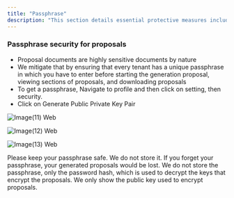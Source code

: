 ```yaml
---
title: "Passphrase"
description: "This section details essential protective measures including two-factor authentication and passphrase-based document encryption to safeguard user accounts and sensitive proposal documents."
---
```


### Passphrase security for proposals

- Proposal documents are highly sensitive documents by nature
- We mitigate that by ensuring that every tenant has a unique passphrase in which you have to enter before starting the generation proposal, viewing sections of proposals, and downloading proposals
- To get a passphrase, Navigate to profile and then click on setting, then security. 
- Click on Generate Public Private Key Pair

![Image(11) Web](/images/image\(11\).webp)

![Image(12) Web](/images/image\(12\).webp)

![Image(13) Web](/images/image\(13\).webp)

<Warning>
  Please keep your passphrase safe. We do not store it. If you forget your passphrase, your generated proposals would be lost.
</Warning>

<Info>
  We do not store the passphrase, only the password hash, which is used to decrypt the keys that encrypt the proposals.
</Info>

<Note>
  We only show the public key used to encrypt proposals.
</Note>